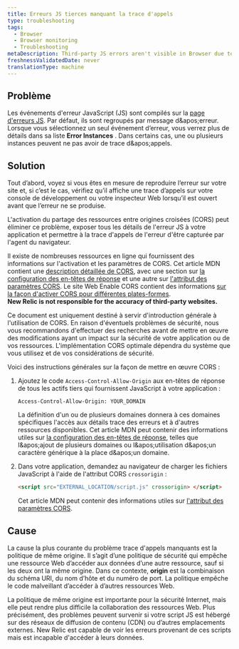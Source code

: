 ```yaml
---
title: Erreurs JS tierces manquant la trace d'appels
type: troubleshooting
tags:
  - Browser
  - Browser monitoring
  - Troubleshooting
metaDescription: Third-party JS errors aren't visible in Browser due to the same origin policy. Use cross-origin resource sharing (CORS) to solve this problem.
freshnessValidatedDate: never
translationType: machine
---
```


## Problème

Les événements d&apos;erreur JavaScript (JS) sont compilés sur la [page d&apos;erreurs JS<InlinePopover type="browser" />](/docs/browser/new-relic-browser/browser-pro-features/javascript-errors-page-examining-errors-over-time). Par défaut, ils sont regroupés par message d&amp;apos;erreur. Lorsque vous sélectionnez un seul événement d’erreur, vous verrez plus de détails dans sa liste <DNT>**Error Instances**</DNT> . Dans certains cas, une ou plusieurs instances peuvent ne pas avoir de trace d&amp;apos;appels.

## Solution

Tout d’abord, voyez si vous êtes en mesure de reproduire l’erreur sur votre site et, si c’est le cas, vérifiez qu’il affiche une trace d’appels sur votre console de développement ou votre inspecteur Web lorsqu’il est ouvert avant que l’erreur ne se produise.

L&apos;activation du partage des ressources entre origines croisées (CORS) peut éliminer ce problème, exposer tous les détails de l&apos;erreur JS à votre application et permettre à la trace d&apos;appels de l&apos;erreur d&apos;être capturée par l&apos;agent du navigateur.

Il existe de nombreuses ressources en ligne qui fournissent des informations sur l&apos;activation et les paramètres de CORS. Cet article MDN contient une [description détaillée de CORS](https://developer.mozilla.org/en-US/docs/Web/HTTP/CORS), avec une section sur [la configuration des en-têtes de réponse](https://developer.mozilla.org/en-US/docs/Web/HTTP/CORS#The_HTTP_response_headers) et une autre sur [l&apos;attribut des paramètres CORS](https://developer.mozilla.org/en-US/docs/Web/HTML/CORS_settings_attributes). Le site Web Enable CORS contient des informations [sur la façon d&apos;activer CORS pour différentes plates-formes](http://enable-cors.org/server.html).\
<DNT>**New Relic is not responsible for the accuracy of third-party websites.**</DNT>

<Callout variant="caution">
  Ce document est uniquement destiné à servir d&apos;introduction générale à l&apos;utilisation de CORS. En raison d&apos;éventuels problèmes de sécurité, nous vous recommandons d&apos;effectuer des recherches avant de mettre en œuvre des modifications ayant un impact sur la sécurité de votre application ou de vos ressources. L&apos;implémentation CORS optimale dépendra du système que vous utilisez et de vos considérations de sécurité.
</Callout>

Voici des instructions générales sur la façon de mettre en œuvre CORS :

1. Ajoutez le code `Access-Control-Allow-Origin` aux en-têtes de réponse de tous les actifs tiers qui fournissent JavaScript à votre application :

   ```
   Access-Control-Allow-Origin: YOUR_DOMAIN
   ```

   La définition d&apos;un ou de plusieurs domaines donnera à ces domaines spécifiques l&apos;accès aux détails trace des erreurs et à d&apos;autres ressources disponibles. Cet article MDN peut contenir des informations utiles sur [la configuration des en-têtes de réponse](https://developer.mozilla.org/en-US/docs/Web/HTTP/CORS#The_HTTP_response_headers), telles que l&amp;apos;ajout de plusieurs domaines ou l&amp;apos;utilisation d&amp;apos;un caractère générique à la place d&amp;apos;un domaine.

2. Dans votre application, demandez au navigateur de charger les fichiers JavaScript à l&apos;aide de l&apos;attribut CORS `crossorigin` :

   ```html
   <script src="EXTERNAL_LOCATION/script.js" crossorigin> </script>
   ```

   Cet article MDN peut contenir des informations utiles sur [l&apos;attribut des paramètres CORS](https://developer.mozilla.org/en-US/docs/Web/HTML/CORS_settings_attributes).

## Cause

La cause la plus courante du problème trace d&apos;appels manquants est la politique de même origine. Il s’agit d’une politique de sécurité qui empêche une ressource Web d’accéder aux données d’une autre ressource, sauf si les deux ont la même origine. Dans ce contexte, <DNT>**origin**</DNT> est la combinaison du schéma URI, du nom d’hôte et du numéro de port. La politique empêche le code malveillant d’accéder à d’autres ressources Web.

La politique de même origine est importante pour la sécurité Internet, mais elle peut rendre plus difficile la collaboration des ressources Web. Plus précisément, des problèmes peuvent survenir si votre script JS est hébergé sur des réseaux de diffusion de contenu (CDN) ou d’autres emplacements externes. New Relic est capable de voir les erreurs provenant de ces scripts mais est incapable d&apos;accéder à leurs données.